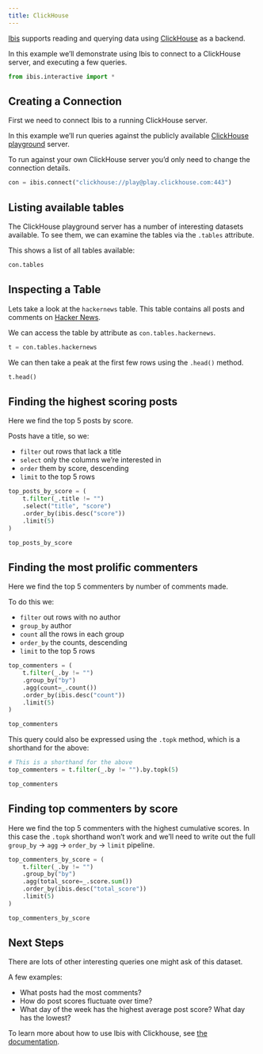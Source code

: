 ```yaml
---
title: ClickHouse
---
```


[Ibis](https://ibis-project.com) supports reading and querying data using
[ClickHouse](https://clickhouse.com/) as a backend.

In this example we'll demonstrate using Ibis to connect to a ClickHouse server,
and executing a few queries.

```python
from ibis.interactive import *
```

## Creating a Connection

First we need to connect Ibis to a running ClickHouse server.

In this example we'll run queries against the publicly available [ClickHouse
playground](https://clickhouse.com/docs/en/getting-started/playground) server.

To run against your own ClickHouse server you'd only need to change the
connection details.

```python
con = ibis.connect("clickhouse://play@play.clickhouse.com:443")
```

## Listing available tables

The ClickHouse playground server has a number of interesting datasets
available. To see them, we can examine the tables via the `.tables` attribute.

This shows a list of all tables available:

```python
con.tables
```

## Inspecting a Table

Lets take a look at the `hackernews` table. This table contains all posts and
comments on [Hacker News](https://news.ycombinator.com/).

We can access the table by attribute as `con.tables.hackernews`.

```python
t = con.tables.hackernews
```

We can then take a peak at the first few rows using the `.head()` method.

```python
t.head()
```

## Finding the highest scoring posts

Here we find the top 5 posts by score.

Posts have a title, so we:

- `filter` out rows that lack a title
- `select` only the columns we're interested in
- `order` them by score, descending
- `limit` to the top 5 rows

```python
top_posts_by_score = (
    t.filter(_.title != "")
    .select("title", "score")
    .order_by(ibis.desc("score"))
    .limit(5)
)

top_posts_by_score
```

## Finding the most prolific commenters

Here we find the top 5 commenters by number of comments made.

To do this we:

- `filter` out rows with no author
- `group_by` author
- `count` all the rows in each group
- `order_by` the counts, descending
- `limit` to the top 5 rows

```python
top_commenters = (
    t.filter(_.by != "")
    .group_by("by")
    .agg(count=_.count())
    .order_by(ibis.desc("count"))
    .limit(5)
)

top_commenters
```

This query could also be expressed using the `.topk` method, which is
a shorthand for the above:

```python
# This is a shorthand for the above
top_commenters = t.filter(_.by != "").by.topk(5)

top_commenters
```

## Finding top commenters by score

Here we find the top 5 commenters with the highest cumulative scores. In this
case the `.topk` shorthand won't work and we'll need to write out the full
`group_by` -> `agg` -> `order_by` -> `limit` pipeline.

```python
top_commenters_by_score = (
    t.filter(_.by != "")
    .group_by("by")
    .agg(total_score=_.score.sum())
    .order_by(ibis.desc("total_score"))
    .limit(5)
)

top_commenters_by_score
```

## Next Steps

There are lots of other interesting queries one might ask of this dataset.

A few examples:

- What posts had the most comments?
- How do post scores fluctuate over time?
- What day of the week has the highest average post score? What day has the lowest?

To learn more about how to use Ibis with Clickhouse, see [the
documentation](https://ibis-project.org/backends/ClickHouse/).

